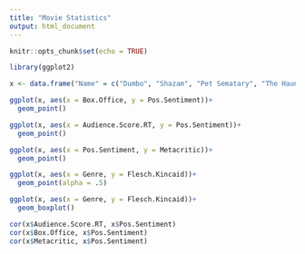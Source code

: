 ```yaml
---
title: "Movie Statistics"
output: html_document
---
```


```r
knitr::opts_chunk$set(echo = TRUE)
```

```r
library(ggplot2)

x <- data.frame("Name" = c("Dumbo", "Shazam", "Pet Sematary", "The Haunting of Sharon Tate", "The Best of Enemies", "Hellboy", "Missing Link", "The Curse of La Llorona", "Breakthrough", "Little Woods"), "Lexicon" = c(21.8713636363636, 23.6855859337262, 21.1484530229917, 22.274074074074, 24.634640020497, 24.7670561628345, 29.286941580756, 9.86034629577065, 22.6876202694034, 26.9022222222222), "Flesch" = c(70.4007636363637, 69.1604714520327, 70.5119557195571, 59.3128148148148, 50.6099692544197, 70.0828175650206, 67.8879381443298, 44.7143457280727, 67.29374599102, 70.2957777777777), "Flesch-Kincaid" = c(7.398, 7.45004830451162, 7.00627306273062, 8.87111111111111, 10.2251345119139, 7.4524877497173, 8.21597938144329, 2.78430315072381, 7.55920461834509, 7.71111111111111), "Box Office" = c(0.3414558176, 0.69773013, 1.48198381, 0, 0.610157, 0.31592542, 0, 3.753811222, 0, 0), "Pos Sentiment" = c(26.9545454545454, 43.3677905516375, 26.625035481124, 21.4814814814814, 32.4109659236484, 27.8364116094986, 25.7731958762886, 18.5185185185185, 41.6933932007697, 29.7777777777777), "Metacritic" = c(52, 71, 57, 49, 8, 31, 68, 41, 47, 74), "Genre" = c("Family", "Action", "Horror", "Drama", "Drama", "Action", "Family", "Horror", "Drama", "Drama"), "Audience Score RT" = c(60, 90, 44, 75, 77, 65, 74, 56, 76, 82))
```

```r
ggplot(x, aes(x = Box.Office, y = Pos.Sentiment))+
  geom_point()

ggplot(x, aes(x = Audience.Score.RT, y = Pos.Sentiment))+
  geom_point()

ggplot(x, aes(x = Pos.Sentiment, y = Metacritic))+
  geom_point()

ggplot(x, aes(x = Genre, y = Flesch.Kincaid))+
  geom_point(alpha = .5)

ggplot(x, aes(x = Genre, y = Flesch.Kincaid))+
  geom_boxplot()
```

```r
cor(x$Audience.Score.RT, x$Pos.Sentiment)
cor(x$Box.Office, x$Pos.Sentiment)
cor(x$Metacritic, x$Pos.Sentiment)
```